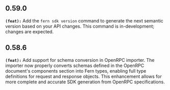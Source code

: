 ## 0.59.0
**`(feat):`** Add the `fern sdk version` command to generate the next semantic version based on your API changes.
This command is in-development; changes are expected.

## 0.58.6
**`(feat):`** Add support for schema conversion in OpenRPC importer. The importer now properly converts schemas defined in the 
OpenRPC document's components section into Fern types, enabling full type definitions for request and response 
objects. This enhancement allows for more complete and accurate SDK generation from OpenRPC specifications.


